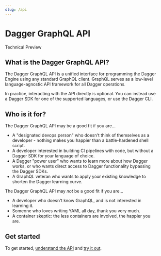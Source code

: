 ```yaml
---
slug: /api
---
```


# Dagger GraphQL API

<div class="status-badge">Technical Preview</div>

## What is the Dagger GraphQL API?

The Dagger GraphQL API is a unified interface for programming the Dagger Engine using any standard GraphQL client. GraphQL serves as a low-level language-agnostic API framework for all Dagger operations.

In practice, interacting with the API directly is optional. You can instead use a Dagger SDK for one of the supported languages, or use the Dagger CLI.

## Who is it for?

The Dagger GraphQL API may be a good fit if you are...

* A "designated devops person" who doesn't think of themselves as a developer - nothing makes you happier than a battle-hardened shell script.
* A developer interested in building CI pipelines with code, but without a Dagger SDK for your language of choice.
* A Dagger "power user" who wants to learn more about how Dagger works, or who wants direct access to Dagger functionality bypassing the Dagger SDKs.
* A GraphQL veteran who wants to apply your existing knowledge to shorten the Dagger learning curve.

The Dagger GraphQL API may *not* be a good fit if you are...

* A developer who doesn't know GraphQL, and is not interested in learning it.
* Someone who loves writing YAML all day, thank you very much.
* A container skeptic: the less containers are involved, the happier you are.

## Get started

To get started, [understand the API](./975146-concepts.mdx) and [try it out](./282105-playground.mdx).
